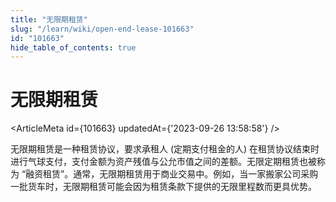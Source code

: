 ```yaml
---
title: "无限期租赁"
slug: "/learn/wiki/open-end-lease-101663"
id: "101663"
hide_table_of_contents: true
---
```



# 无限期租赁

<ArticleMeta id={101663} updatedAt={'2023-09-26 13:58:58'} />
<div className='border-solid border-b border-t-0 my-4 border-[var(--ifm-color-gray-300)]' />

无限期租赁是一种租赁协议，要求承租人 (定期支付租金的人) 在租赁协议结束时进行气球支付，支付金额为资产残值与公允市值之间的差额。无限定期租赁也被称为 “融资租赁”。通常，无限期租赁用于商业交易中。例如，当一家搬家公司采购一批货车时，无限期租赁可能会因为租赁条款下提供的无限里程数而更具优势。
